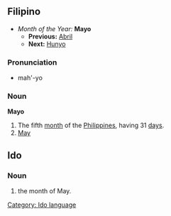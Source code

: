 ==Filipino==
*''Month of the Year:'' '''Mayo'''
**'''Previous:''' [[Abril]]
**'''Next:''' [[Hunyo]]

===Pronunciation===
*mah'-yo

===Noun===
'''Mayo'''
#The fifth [[month]] of the [[Philippines]], having 31 [[day]]s.
#[[May]]

==Ido==
===Noun===
# the month of May.
[[Category: Ido language]]